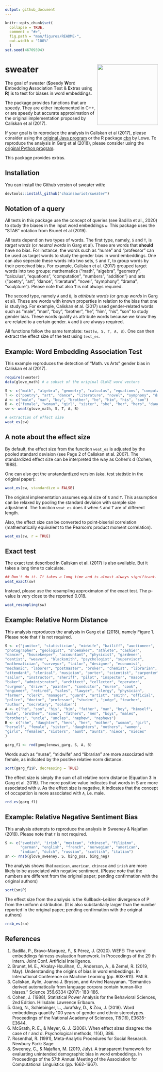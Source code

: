```yaml
---
output: github_document
---
```


<!-- README.md is generated from README.Rmd. Please edit that file -->

```r
knitr::opts_chunk$set(
  collapse = TRUE,
  comment = "#>",
  fig.path = "man/figures/README-",
  out.width = "100%"
  )
set.seed(46709394)
```

# sweater <img src="man/figures/sweater_logo.svg" align="right" height="200" />

<!-- badges: start -->
<!-- badges: end -->

The goal of sweater (**S**peedy **W**ord **E**mbedding **A**ssociation **T**est & **E**xtras using **R**) is to test for biases in word embeddings.

The package provides functions that are speedy. They are either implemented in C++, or are speedy but accurate approximation of the original implementation proposed by Caliskan et al (2017).

If your goal is to reproduce the analysis in Caliskan et al (2017), please consider using the [original Java program](https://dataverse.harvard.edu/dataset.xhtml?persistentId=doi:10.7910/DVN/DX4VWP&version=2.0) or the R package [cbn](https://github.com/conjugateprior/cbn) by Lowe. To reproduce the analysis in Garg et al (2018), please consider using the [original Python program](https://github.com/nikhgarg/EmbeddingDynamicStereotypes).

This package provides extras.

## Installation

You can install the Github version of sweater with:

``` r
devtools::install_github("chainsawriot/sweater")
```

## Notation of a query

All tests in this package use the concept of queries (see Badilla et al., 2020) to study the biases in the input word embeddings `w`. This package uses the "STAB" notation from Brunet et al (2019).

All tests depend on two types of words. The first type, namely, `S` and `T`, is *target words* (or *neutral words* in Garg et al). These are words that **should** have no bias. For instance, the words such as "nurse" and "professor" can be used as target words to study the gender bias in word embeddings. One can also seperate these words into two sets, `S` and `T`, to group words by their perceived bias. For example, Caliskan et al. (2017) grouped target words into two groups: mathematics ("math", "algebra", "geometry", "calculus", "equations", "computation", "numbers", "addition") and arts ("poetry", "art", "dance", "literature", "novel", "symphony", "drama", "sculpture"). Please note that also `T` is not always required.

The second type, namely `A` and `B`, is *attribute words* (or *group words* in Garg et al). These are words with known properties in relation to the bias that one is studying. For example, Caliskan et al. (2017) used gender-related words such as "male", "man", "boy", "brother", "he", "him", "his", "son" to study gender bias. These words qualify as attribute words because we know they are related to a certain gender. `A` and `B` are always required.

All functions follow the same template: `test(w, S, T, A, B)`. One can then extract the effect size of the test using `test_es`.

## Example: Word Embedding Association Test

This example reproduces the detection of "Math. vs Arts" gender bias in Caliskan et al (2017).

```r
require(sweater)
data(glove_math) # a subset of the original GLoVE word vectors

S <- c("math", "algebra", "geometry", "calculus", "equations", "computation", "numbers", "addition")
T <- c("poetry", "art", "dance", "literature", "novel", "symphony", "drama", "sculpture")
A <- c("male", "man", "boy", "brother", "he", "him", "his", "son")
B <- c("female", "woman", "girl", "sister", "she", "her", "hers", "daughter")
sw <- weat(glove_math, S, T, A, B)

# extraction of effect size
weat_es(sw)
```

## A note about the effect size

By default, the effect size from the function `weat_es` is adjusted by the pooled standard deviaion (see Page 2 of Caliskan et al. 2007). The standardized effect size can be interpreted the way as Cohen's d (Cohen, 1988).

One can also get the unstandardized version (aka. test statistic in the original paper):

```r
weat_es(sw, standardize = FALSE)
```

The original implementation assumes equal size of `S` and `T`. This assumption can be relaxed by pooling the standard deviaion with sample size adjustment. The function `weat_es` does it when `S` and `T` are of different length.

Also, the effect size can be converted to point-biserial correlation (mathematically equivalent to the Pearson's product moment correlation).

```r
weat_es(sw, r = TRUE)
```

## Exact test

The exact test described in Caliskan et al. (2017) is also available. But it takes a long time to calculate.

```r
## Don't do it. It takes a long time and is almost always significant.
weat_exact(sw)
```

Instead, please use the resampling approximaton of the exact test. The p-value is very close to the reported 0.018.

```r
weat_resampling(sw)
```

## Example: Relative Norm Distance

This analysis reproduces the analysis in Garg et al (2018), namely Figure 1. Please note that `T` is not required.

```r
S <- c("janitor", "statistician", "midwife", "bailiff", "auctioneer", 
"photographer", "geologist", "shoemaker", "athlete", "cashier", 
"dancer", "housekeeper", "accountant", "physicist", "gardener", 
"dentist", "weaver", "blacksmith", "psychologist", "supervisor", 
"mathematician", "surveyor", "tailor", "designer", "economist", 
"mechanic", "laborer", "postmaster", "broker", "chemist", "librarian", 
"attendant", "clerical", "musician", "porter", "scientist", "carpenter", 
"sailor", "instructor", "sheriff", "pilot", "inspector", "mason", 
"baker", "administrator", "architect", "collector", "operator", 
"surgeon", "driver", "painter", "conductor", "nurse", "cook", 
"engineer", "retired", "sales", "lawyer", "clergy", "physician", 
"farmer", "clerk", "manager", "guard", "artist", "smith", "official", 
"police", "doctor", "professor", "student", "judge", "teacher", 
"author", "secretary", "soldier")
A <- c("he", "son", "his", "him", "father", "man", "boy", "himself", 
"male", "brother", "sons", "fathers", "men", "boys", "males", 
"brothers", "uncle", "uncles", "nephew", "nephews")
B <- c("she", "daughter", "hers", "her", "mother", "woman", "girl", 
"herself", "female", "sister", "daughters", "mothers", "women", 
"girls", "females", "sisters", "aunt", "aunts", "niece", "nieces"
)

garg_f1 <- rnd(googlenews_garg, S, A, B)
```

Words such as "nurse", "midwife" and "librarian" are more associated with female, as indicated by the positive relative norm distance.

```r
sort(garg_f1$P, decreasing = TRUE)
```

The effect size is simply the sum of all relative norm distance (Equation 3 in Garg et al. 2018). The more positive value indicates that words in S are more associated with `B`. As the effect size is negative, it indicates that the concept of occupation is more associated with `A`, i.e. male.

```r
rnd_es(garg_f1)
```

## Example: Relative Negative Sentiment Bias

This analysis attempts to reproduce the analysis in Sweeney & Najafian (2019). Please note that `T` is not required.

```r
S <- c("swedish", "irish", "mexican", "chinese", "filipino",
       "german", "english", "french", "norwegian", "american",
       "indian", "dutch", "russian", "scottish", "italian")
sn <- rnsb(glove_sweeney, S, bing_pos, bing_neg)
```

The analysis shows that `mexican`, `american`, `chinese` and `irish` are more likely to be associated with negative sentiment. (Please note that the numbers are different from the original paper; pending confirmation with the original authors)

```r
sort(sn$P)
```

The effect size from the analysis is the Kullback–Leibler divergence of P from the uniform distribution. (It is also substantially larger than the number reported in the original paper; pending confirmation with the original authors)

```r
rnsb_es(sn)
```

## References

1. Badilla, P., Bravo-Marquez, F., & Pérez, J. (2020). WEFE: The word embeddings fairness evaluation framework. In Proceedings of the 29 th Intern. Joint Conf. Artificial Intelligence.
2. Brunet, M. E., Alkalay-Houlihan, C., Anderson, A., & Zemel, R. (2019, May). Understanding the origins of bias in word embeddings. In International Conference on Machine Learning (pp. 803-811). PMLR.
3. Caliskan, Aylin, Joanna J. Bryson, and Arvind Narayanan. "Semantics derived automatically from language corpora contain human-like biases." Science 356.6334 (2017): 183-186.
4. Cohen, J. (1988), Statistical Power Analysis for the Behavioral Sciences, 2nd Edition. Hillsdale: Lawrence Erlbaum.
5. Garg, N., Schiebinger, L., Jurafsky, D., & Zou, J. (2018). Word embeddings quantify 100 years of gender and ethnic stereotypes. Proceedings of the National Academy of Sciences, 115(16), E3635-E3644.
6. McGrath, R. E., & Meyer, G. J. (2006). When effect sizes disagree: the case of r and d. Psychological methods, 11(4), 386.
7. Rosenthal, R. (1991), Meta-Analytic Procedures for Social Research. Newbury Park: Sage
8. Sweeney, C., & Najafian, M. (2019, July). A transparent framework for evaluating unintended demographic bias in word embeddings. In Proceedings of the 57th Annual Meeting of the Association for Computational Linguistics (pp. 1662-1667).
